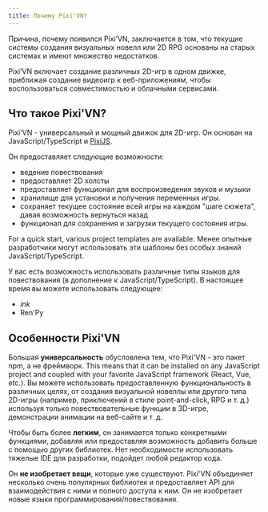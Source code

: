 ```yaml
---
title: Почему Pixi'VN?
---
```


Причина, почему появился Pixi’VN, заключается в том, что текущие системы создания визуальных новелл или 2D RPG основаны на старых системах и имеют множество недостатков.

Pixi’VN включает создание различных 2D-игр в одном движке, приближая создание видеоигр к веб-приложениям, чтобы воспользоваться совместимостью и облачными сервисами.

## Что такое Pixi'VN?

Pixi'VN - универсальный и мощный движок для 2D-игр. Он основан на JavaScript/TypeScript и [PixiJS](https://pixijs.com/).

Он предоставляет следующие возможности:

- ведение повествования
- предоставляет 2D холсты
- предоставляет функционал для воспроизведения звуков и музыки
- хранилище для установки и получения переменных игры.
- сохраняет текущее состояние всей игры на каждом "шаге сюжета", давая возможность вернуться назад
- функционал для сохранения и загрузки текущего состояния игры.

For a quick start, various <DynamicLink href="/start/getting-started#project-initialization">project templates</DynamicLink> are available. Менее опытные разработчики могут использовать эти шаблоны без особых знаний JavaScript/TypeScript.

У вас есть возможность использовать различные типы языков для повествования (в дополнение к JavaScript/TypeScript). В настоящее время вы можете использовать следующее:

- <DynamicLink href="/ink/ink">*ink*</DynamicLink>
- <DynamicLink href="/renpy/renpy">Ren'Py</DynamicLink>

## Особенности Pixi'VN

Большая **универсальность** обусловлена тем, что Pixi'VN - это пакет npm, а не фреймворк. This means that it can be installed on any JavaScript project and coupled with your favorite JavaScript framework (React, Vue, etc.).
Вы можете использовать предоставленную функциональность в различных целях, от создания визуальной новеллы или другого типа 2D-игры (например, приключений в стиле point-and-click, RPG и т. д.) используя только повествовательные функции в 3D-игре, демонстрации анимации на веб-сайте и т. д.

Чтобы быть более **легким**, он занимается только конкретными функциями, добавляя или предоставляя возможность добавить больше с помощью других библиотек. Нет необходимости использовать тяжелые IDE для разработки, подойдет любой редактор кода.

Он **не изобретает вещи**, которые уже существуют. Pixi'VN объединяет несколько очень популярных библиотек и предоставляет API для взаимодействия с ними и полного доступа к ним. Он не изобретает новые языки программирования/повествования.
